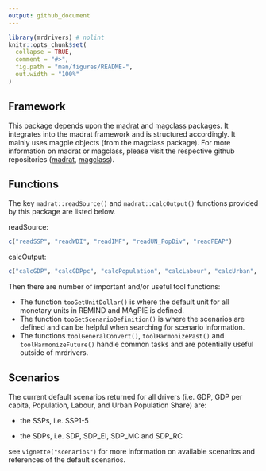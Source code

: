 ```yaml
---
output: github_document
---
```


<!-- README.md is generated from README.Rmd. Please edit that file -->

```r
library(mrdrivers) # nolint
knitr::opts_chunk$set(
  collapse = TRUE,
  comment = "#>",
  fig.path = "man/figures/README-",
  out.width = "100%"
)
```

<!-- # mrdrivers -->

<!-- badges: start -->

<!-- [![lucode2-check](https://github.com/pik-piam/mrdrivers/actions/workflows/lucode2-check.yaml/badge.svg)](https://github.com/pik-piam/mrdrivers/actions/workflows/lucode2-check.yaml) -->

<!-- [![Lifecycle: stable](https://img.shields.io/badge/lifecycle-stable-bright_green.svg)](https://lifecycle.r-lib.org/articles/stages.html#stable) -->

<!-- [![Codecov test coverage](https://codecov.io/gh/pik-piam/mrdrivers/branch/main/graph/badge.svg)](https://app.codecov.io/gh/pik-piam/mrdrivers?branch=main) -->

<!-- badges: end -->

<!-- The goal of **mrdrivers** is to handle the construction of GDP, GDP per capita, Population and Urban Population share scenarios: all of which are important drivers to the REMIND and MAgPIE models. -->

<!-- ## Installation -->

<!-- ```{r, eval=FALSE} -->

<!-- # From the PIK rse-server -->

<!-- install.packages("mrdrivers", repos = "https://rse.pik-potsdam.de/r/packages") -->

<!-- # or from Github -->

<!-- remotes::install_github("pik-piam/mrdrivers") -->

<!-- ``` -->

## Framework

This package depends upon the [madrat](https://github.com/pik-piam/madrat#readme) and [magclass](https://github.com/pik-piam/magclass#readme) packages. It integrates into the madrat framework and is structured accordingly. It mainly uses magpie objects (from the magclass package). For more information on madrat or magclass, please visit the respective github repositories ([madrat](https://github.com/pik-piam/madrat#readme), [magclass](https://github.com/pik-piam/magclass#readme)).

## Functions

The key `madrat::readSource()` and `madrat::calcOutput()` functions provided by this package are listed below.

readSource:

```r
c("readSSP", "readWDI", "readIMF", "readUN_PopDiv", "readPEAP")
```

calcOutput:

```r
c("calcGDP", "calcGDPpc", "calcPopulation", "calcLabour", "calcUrban", "calcRatioPPP2MER")
```

Then there are number of important and/or useful tool functions:

-  The function `tooGetUnitDollar()` is where the default unit for all monetary units in REMIND and MAgPIE is defined. 
-  The function `tooGetScenarioDefinition()` is where the scenarios are defined and can be helpful when searching for scenario information. 
-  The functions `toolGeneralConvert()`, `toolHarmonizePast()` and `toolHarmonizeFuture()` handle common tasks and are potentially useful outside of mrdrivers.

## Scenarios

The current default scenarios returned for all drivers (i.e. GDP, GDP per capita, Population, Labour, and Urban Population Share) are:

-   the SSPs, i.e. SSP1-5

-   the SDPs, i.e. SDP, SDP_EI, SDP_MC and SDP_RC

see `vignette("scenarios")` for more information on available scenarios and references of the default scenarios.
